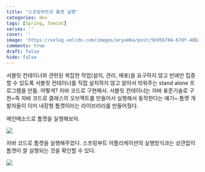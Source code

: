 ```yaml
---
title: "스프링부트의 톰캣 실행"
categories: dev
tags: [Spring, Tomcat]
series: ''
cover: ''
image: 'https://velog.velcdn.com/images/aryumka/post/5b95b704-67df-48b2-bdde-620b629f10ae/image.png'
comments: true
draft: false
hide: false
---
```



서블릿 컨테이너와 관련된 복잡한 작업(설치, 관리, 배포)을 요구하지 않고 빈에만 집중할 수 있도록 서블릿 컨테이너를 직접 설치하지 않고 알아서 띄워주는 stand alone 프로그램을 만듦.
어떻게? 자바 코드로 구현해서. 서블릿 컨테이너는 자바 표준기술로 구현=즉 자바 코드로 클래스의 오브젝트를 만들어서 실행해서 동작한다는 얘기~ 톰캣 개발자들이 이미 내장형 톰캣이라는 라이브러리를 만들어줬다.

메인메소드로 톰캣을 실행해보자.

<Image src="https://velog.velcdn.com/images/aryumka/post/0aec73a0-a766-44ce-9bd0-01f728ca0c36/image.png" />

자바 코드로 톰캣을 실행해주었다. 스프링부트 어플리케이션의 실행방식과는 상관없이 톰캣이 잘 실행되는 것을 확인할 수 있다.

<Image src="https://velog.velcdn.com/images/aryumka/post/2d18f7f4-1f9b-406a-b4ed-795139c86dce/image.png" />
